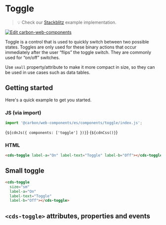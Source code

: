 
<Meta of={Toggle} />

# Toggle

> 💡 Check our
> [Stackblitz](https://stackblitz.com/github/carbon-design-system/carbon/tree/main/packages/web-components/examples/components/toggle)
> example implementation.

[![Edit carbon-web-components](https://developer.stackblitz.com/img/open_in_stackblitz.svg)](https://stackblitz.com/github/carbon-design-system/carbon/tree/main/packages/web-components/examples/components/toggle)

Toggle is a control that is used to quickly switch between two possible states.
Toggles are only used for these binary actions that occur immediately after the
user “flips” the toggle switch. They are commonly used for “on/off” switches.

Use `small` property/attribute to make it more compact in size, so they can be
used in use cases such as data tables.

## Getting started

Here's a quick example to get you started.

### JS (via import)

```javascript
import '@carbon/web-components/es/components/toggle/index.js';
```

<Markdown>{`${cdnJs({ components: ['toggle'] })}`}</Markdown>
<Markdown>{`${cdnCss()}`}</Markdown>

### HTML

```html
<cds-toggle label-a="On" label-text="Toggle" label-b="Off"></cds-toggle>
```

## Small toggle

```html
<cds-toggle
  size="sm"
  label-a="On"
  label-text="Toggle"
  label-b="Off"></cds-toggle>
```

## `<cds-toggle>` attributes, properties and events

<ArgTypes of="cds-toggle" />
